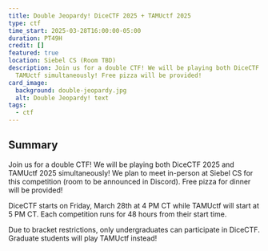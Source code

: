 ```yaml
---
title: Double Jeopardy! DiceCTF 2025 + TAMUctf 2025
type: ctf
time_start: 2025-03-28T16:00:00-05:00
duration: PT49H
credit: []
featured: true
location: Siebel CS (Room TBD)
description: Join us for a double CTF! We will be playing both DiceCTF and
  TAMUctf simultaneously! Free pizza will be provided!
card_image:
  background: double-jeopardy.jpg
  alt: Double Jeopardy! text
tags:
  - ctf
---
```

## Summary
Join us for a double CTF! We will be playing both DiceCTF 2025 and TAMUctf 2025 simultaneously! We plan to meet in-person at Siebel CS for this competition (room to be announced in Discord). Free pizza for dinner will be provided!

DiceCTF starts on Friday, March 28th at 4 PM CT while TAMUctf will start at 5 PM CT. Each competition runs for 48 hours from their start time.

Due to bracket restrictions, only undergraduates can participate in DiceCTF. Graduate students will play TAMUctf instead!
